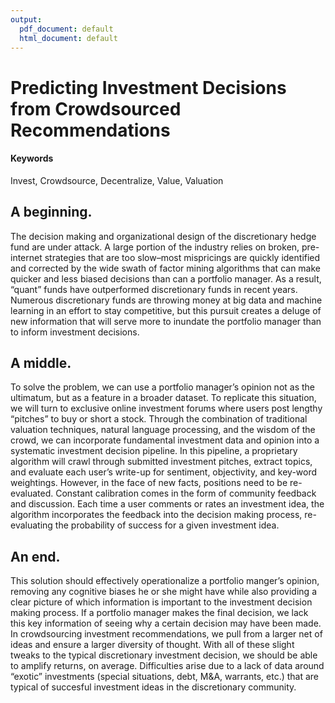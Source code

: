 ```yaml
---
output:
  pdf_document: default
  html_document: default
---
```

# Predicting Investment Decisions from Crowdsourced Recommendations  {#crowdsourced-investing}

#### Keywords

Invest, Crowdsource, Decentralize, Value, Valuation

## A beginning.

The decision making and organizational design of the discretionary hedge fund are under attack. A large portion of the industry relies on broken, pre-internet strategies that are too slow--most mispricings are quickly identified and corrected by the wide swath of factor mining algorithms that can make quicker and less biased decisions than can a portfolio manager. As a result, "quant" funds have outperformed discretionary funds in recent years. Numerous discretionary funds are throwing money at big data and machine learning in an effort to stay competitive, but this pursuit creates a deluge of new information that will serve more to inundate the portfolio manager than to inform investment decisions.

## A middle.

To solve the problem, we can use a portfolio manager's opinion not as the ultimatum, but as a feature in a broader dataset. To replicate this situation, we will turn to exclusive online investment forums where users post lengthy "pitches" to buy or short a stock. Through the combination of traditional valuation techniques, natural language processing, and the wisdom of the crowd, we can incorporate fundamental investment data and opinion into a systematic investment decision pipeline. In this pipeline, a proprietary algorithm will crawl through submitted investment pitches, extract topics, and evaluate each user's write-up for sentiment, objectivity, and key-word weightings. However, in the face of new facts, positions need to be re-evaluated. Constant calibration comes in the form of community feedback and discussion. Each time a user comments or rates an investment idea, the algorithm incorporates the feedback into the decision making process, re-evaluating the probability of success for a given investment idea.

## An end.

This solution should effectively operationalize a portfolio manger's opinion, removing any cognitive biases he or she might have while also providing a clear picture of which information is important to the investment decision making process. If a portfolio manager makes the final decision, we lack this key information of seeing why a certain decision may have been made. In crowdsourcing investment recommendations, we pull from a larger net of ideas and ensure a larger diversity of thought. With all of these slight tweaks to the typical discretionary investment decision, we should be able to amplify returns, on average. Difficulties arise due to a lack of data around "exotic" investments (special situations, debt, M&A, warrants, etc.) that are typical of succesful investment ideas in the discretionary community.